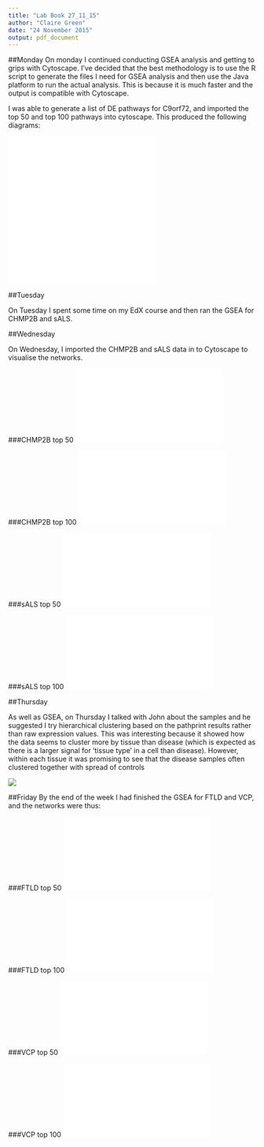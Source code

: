 ```yaml
---
title: "Lab Book 27_11_15"
author: "Claire Green"
date: "24 November 2015"
output: pdf_document
---
```


##Monday
On monday I continued conducting GSEA analysis and getting to grips with Cytoscape. I've decided that the best methodology is to use the R script to generate the files I need for GSEA analysis and then use the Java platform to run the actual analysis. This is because it is much faster and the output is compatible with Cytoscape. 

I was able to generate a list of DE pathways for C9orf72, and imported the top 50 and top 100 pathways into cytoscape. This produced the following diagrams:

![](/Users/clairegreen/Documents/PhD/TDP-43/TDP-43 Data Sets/C9 top 50.pdf)
![](/Users/clairegreen/Documents/PhD/TDP-43/TDP-43 Data Sets/C9 top 100.pdf)

##Tuesday

On Tuesday I spent some time on my EdX course and then ran the GSEA for CHMP2B and sALS.

##Wednesday

On Wednesday, I imported the CHMP2B and sALS data in to Cytoscape to visualise the networks.

###CHMP2B top 50
![](/Users/clairegreen/Documents/PhD/TDP-43/TDP-43 Data Sets/CHMP2B top 50.pdf)

###CHMP2B top 100
![](/Users/clairegreen/Documents/PhD/TDP-43/TDP-43 Data Sets/CHMP2B top 100.pdf)

###sALS top 50
![](/Users/clairegreen/Documents/PhD/TDP-43/TDP-43 Data Sets/sALS top 50.pdf)

###sALS top 100
![](/Users/clairegreen/Documents/PhD/TDP-43/TDP-43 Data Sets/sALS top 100.pdf)


##Thursday

As well as GSEA, on Thursday I talked with John about the samples and he suggested I try hierarchical clustering based on the pathprint results rather than raw expression values. This was interesting because it showed how the data seems to cluster more by tissue than disease (which is expected as there is a larger signal for 'tissue type' in a cell than disease). However, within each tissue it was promising to see that the disease samples often clustered together with spread of controls

![](/Users/clairegreen/Desktop/Screen Shot 2015-11-26 at 15.48.01 (2).png)


##Friday
By the end of the week I had finished the GSEA for FTLD and VCP, and the networks were thus:

###FTLD top 50
![](/Users/clairegreen/Documents/PhD/TDP-43/TDP-43 Data Sets/FTLD top 50.pdf)

###FTLD top 100
![](/Users/clairegreen/Documents/PhD/TDP-43/TDP-43 Data Sets/FTLD top 100.pdf)

###VCP top 50
![](/Users/clairegreen/Documents/PhD/TDP-43/TDP-43 Data Sets/VCP top 50.pdf)

###VCP top 100
![](/Users/clairegreen/Documents/PhD/TDP-43/TDP-43 Data Sets/VCP top 100.pdf)

